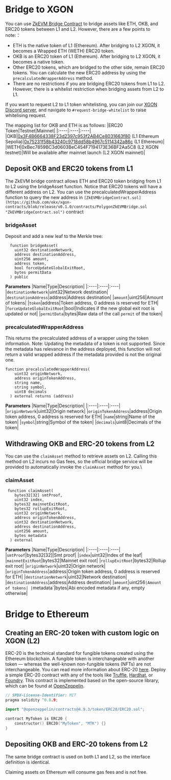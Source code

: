 # Bridge to XGON
You can use [ZkEVM Bridge Contract](https://github.com/okx/xgon-contracts/blob/release/v0.1.0/contracts/PolygonZkEVMBridge.sol "ZkEVM Bridge Contract") to bridge assets like ETH, OKB, and ERC20 tokens between L1 and L2. However, there are a few points to note:：
- ETH is the native token of L1 (Ethereum). After bridging to L2 XGON, it becomes a Wrapped ETH (WETH) ERC20 token.
- OKB is an ERC20 token of L1 (Ethereum). After bridging to L2 XGON, it becomes a native token.
- Other ERC20 tokens, which are bridged to the other side, remain ERC20 tokens. You can calculate the new ERC20 address by using the `precalculatedWrapperAddress` method.
- There are no restrictions if you are bridging ERC20 tokens from L1 to L2. However, there is a whitelist restriction when bridging assets from L2 to L1. 

<Tip title="Note">If you want to request L2 to L1 token whitelisting, you can join our [XGON Discord server](https://discord.gg/xgon "XGON Discord server"), and navigate to `#request-bridge-whitelist` to raise whitelising request.</Tip>

The mapping list for OKB and ETH is as follows:
|ERC20 Token|Testnet|Mainnet|
|:----|:----|:----|
|OKB|[0x3F4B6664338F23d2397c953f2AB4Ce8031663f80](https://sepolia.etherscan.io/address/0x3F4B6664338F23d2397c953f2AB4Ce8031663f80 "0x3F4B6664338F23d2397c953f2AB4Ce8031663f80") (L1 Ethereum Sepolia)|[0x75231f58b43240c9718dd58b4967c5114342a86c](https://etherscan.io/address/0x75231f58b43240c9718dd58b4967c5114342a86c "0x75231f58b43240c9718dd58b4967c5114342a86c") (L1 Ethereum)|
|WETH|0xBec7859BC3d0603BeC454F7194173E36BF2Aa5C8 (L2 XGON testnet)|Will be available after mainnet launch (L2 XGON mainnet)|

## Deposit OKB and ERC20 tokens from L1
The ZkEVM bridge contract allows ETH and ERC20 token bridging from L1 to L2 using the bridgeAsset function. Notice that ERC20 tokens will have a different address on L2. You can use the precalculatedWrapperAddress function to query the new address in `[ZkEVMBridgeContract.sol](https://github.com/okx/xgon-contracts/blob/release/v0.1.0/contracts/PolygonZkEVMBridge.sol "ZkEVMBridgeContract.sol")` contract

### bridgeAsset
Deposit and add a new leaf to the Merkle tree:
```solidity
  function bridgeAsset(
    uint32 destinationNetwork,
    address destinationAddress,
    uint256 amount,
    address token,
    bool forceUpdateGlobalExitRoot,
    bytes permitData
  ) public
```
**Parameters**
|Name|Type|Description|
|:----|:----|:----|
|`destinationNetwork`|uint32|Network destination|
|`destinationAddress`|address|Address destination|
|`amount`|uint256|Amount of tokens|
|`token`|address|Token address, 0 address is reserved for ETH|
|`forceUpdateGlobalExitRoot`|bool|Indicates if the new global exit root is updated or not|
|`permitData`|bytes|Raw data of the call `permit` of the token|

### precalculatedWrapperAddress
This returns the precalculated address of a wrapper using the token information.
Note: Updating the metadata of a token is not supported.
Since the metadata has relevance in the address deployed, this function will not return a valid wrapped address if the metadata provided is not the original one.
```solidity
function precalculatedWrapperAddress(
    uint32 originNetwork,
    address originTokenAddress,
    string name,
    string symbol,
    uint8 decimals
  ) external returns (address)
```
**Parameters**
|Name|Type|Description|
|:----|:----|:----|
|`originNetwork`|uint32|Origin network|
|`originTokenAddress`|address|Origin token address, 0 address is reserved for ETH|
|`name`|string|Name of the token|
|`symbol`|string|Symbol of the token|
|`decimals`|uint8|Decimals of the token|

## Withdrawing OKB and ERC-20 tokens from L2
You can use the `claimAsset` method to retrieve assets on L2. Calling this method on L2 incurs no Gas fees, so the official bridge service will be provided to automatically invoke the `claimAsset` method for you.\

### claimAsset
```solidity
 function claimAsset(
    bytes32[32] smtProof,
    uint32 index,
    bytes32 mainnetExitRoot,
    bytes32 rollupExitRoot,
    uint32 originNetwork,
    address originTokenAddress,
    uint32 destinationNetwork,
    address destinationAddress,
    uint256 amount,
    bytes metadata
  ) external
```
**Parameters**
|Name|Type|Description|
|:----|:----|:----|
|`smtProof`|bytes32[32]|Smt proof|
|`index`|uint32|Index of the leaf|
|`mainnetExitRoot`|bytes32|Mainnet exit root|
|`rollupExitRoot`|bytes32|Rollup exit root|
|`originNetwork`|uint32|Origin network|
|`originTokenAddress`|address|Origin token address, 0 address is reserved for ETH|
|`destinationNetwork`|uint32|Network destination|
|`destinationAddress`|address|Address destination|
|`amount`|uint256`|Amount of tokens|
|`metadata`|bytes|Abi encoded metadata if any, empty otherwise|

# Bridge to Ethereum
## Creating an ERC-20 token with custom logic on XGON (L2)
ERC-20 is the technical standard for fungible tokens created using the Ethereum blockchain. A fungible token is interchangeable with another token — whereas the well-known non-fungible tokens (NFTs) are not interchangeable.
You can read more information about ERC-20 [here](https://ethereum.org/en/developers/docs/standards/tokens/erc-20/ "here").
Deploy a simple ERC-20 contract with any of the tools like [Truffle](/developer/smart-contract/deploy-with-truffle "Truffle"), [Hardhat](/developer/smart-contract/deploy-with-hardhat "Hardhat"), or [Foundry](/developer/smart-contract/deploy-with-foundry "Foundry"). This contract is implemented based on the open-source library, which can be found at [OpenZeppelin](https://www.openzeppelin.com/contracts# "OpenZeppelin").
```go
// SPDX-License-Identifier: MIT
pragma solidity ^0.8.9;

import "@openzeppelin/contracts@4.9.3/token/ERC20/ERC20.sol";

contract MyToken is ERC20 {
    constructor() ERC20("MyToken", "MTK") {}
}
```

## Depositing OKB and ERC-20 tokens from L2
The same bridge contract is used on both L1 and L2, so the interface definition is identical.


<Tip title="Note">Claiming assets on Ethereum will consume gas fees and is not free.</Tip>